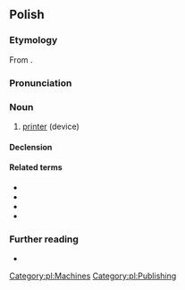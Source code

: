 {{also|drukarką}}
==Polish==

===Etymology===
From {{affix|pl|drukować|-arka}}.

===Pronunciation===
{{pl-p|a=Pl-drukarka.ogg}}

===Noun===
{{pl-noun|f}}

# [[printer]] (device)

====Declension====
{{pl-decl-noun-f}}

====Related terms====
* {{l|pl|drukarnia}}
* {{l|pl|drukarz}}
* {{l|pl|drukować}}
* {{l|pl|drukowany}}

===Further reading===
* {{R:PWN}}

[[Category:pl:Machines]]
[[Category:pl:Publishing]]